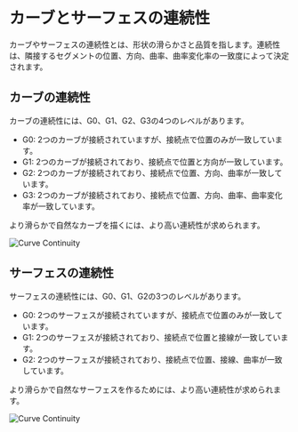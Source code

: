# カーブとサーフェスの連続性

カーブやサーフェスの連続性とは、形状の滑らかさと品質を指します。連続性は、隣接するセグメントの位置、方向、曲率、曲率変化率の一致度によって決定されます。

## カーブの連続性
カーブの連続性には、G0、G1、G2、G3の4つのレベルがあります。
- G0: 2つのカーブが接続されていますが、接続点で位置のみが一致しています。
- G1: 2つのカーブが接続されており、接続点で位置と方向が一致しています。
- G2: 2つのカーブが接続されており、接続点で位置、方向、曲率が一致しています。
- G3: 2つのカーブが接続されており、接続点で位置、方向、曲率、曲率変化率が一致しています。

より滑らかで自然なカーブを描くには、より高い連続性が求められます。

![Curve Continuity](/img/curve-continuity.png)

## サーフェスの連続性
サーフェスの連続性には、G0、G1、G2の3つのレベルがあります。
- G0: 2つのサーフェスが接続されていますが、接続点で位置のみが一致しています。
- G1: 2つのサーフェスが接続されており、接続点で位置と接線が一致しています。
- G2: 2つのサーフェスが接続されており、接続点で位置、接線、曲率が一致しています。

より滑らかで自然なサーフェスを作るためには、より高い連続性が求められます。

![Curve Continuity](/img/surface-continuity.png)

